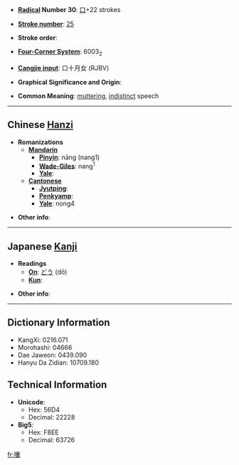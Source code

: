 * '''[[Wiktionary:Chinese radical index| Radical]] Number 30''': [[Wiktionary:Chinese radical index 口|口]]+22 strokes

* '''[[Wiktionary:Chinese total strokes index|Stroke number]]''': [[Wiktionary:Chinese total strokes index 25|25]]

* '''Stroke order''': 

* '''[[Wiktionary:Chinese four corner index|Four-Corner System]]''': 6003<sub>2</sub>

* '''[[Wiktionary:Chinese Cangjie index|Cangjie input]]''': 口十月女 (RJBV)

* '''Graphical Significance and Origin''': 

* '''Common Meaning''': [[mutter]]ing, [[indistinct]] speech

----

== Chinese [[Hanzi]] ==

* '''Romanizations'''
** '''[[Mandarin]]'''
*** '''[[Pinyin]]''': nāng (nang1)
*** '''[[Wade-Giles]]''': nang<sup>1</sup>
*** '''[[Yale]]''': 
** '''[[Cantonese]]'''
*** '''[[Jyutping]]''':
*** '''[[Penkyamp]]''': 
*** '''[[Yale]]''': nong4

* '''Other info''': 

----

== Japanese [[Kanji]] ==

* '''Readings'''
** '''[[On]]''': [[どう]] (dō)
** '''[[Kun]]''': 

* '''Other info''':  

----

== Dictionary Information ==

* KangXi: 0216.071
* Morohashi: 04666
* Dae Jaweon: 0439.090
* Hanyu Da Zidian: 10709.180

== Technical Information ==

* '''Unicode''':
** Hex: 56D4
** Decimal: 22228
* '''Big5''':
** Hex: F8EE
** Decimal: 63726

[[fr:囔]]